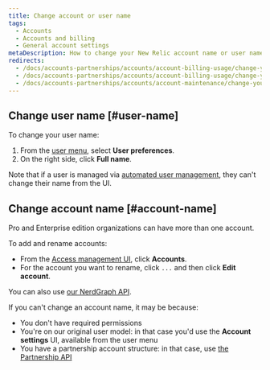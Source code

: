 ```yaml
---
title: Change account or user name
tags:
  - Accounts
  - Accounts and billing
  - General account settings
metaDescription: How to change your New Relic account name or user name.
redirects:
  - /docs/accounts-partnerships/accounts/account-billing-usage/change-your-account-name
  - /docs/accounts-partnerships/accounts/account-billing-usage/change-your-new-relic-account-name
  - /docs/accounts-partnerships/accounts/account-maintenance/change-your-new-relic-account-name
---
```


## Change user name [#user-name]

To change your user name:
1. From the [user menu](/docs/accounts/accounts-billing/general-account-settings/intro-account-settings), select **User preferences**.
2. On the right side, click **Full name**.

Note that if a user is managed via [automated user management](/docs/accounts/accounts/automated-user-management/automated-user-provisioning-single-sign), they can't change their name from the UI.  

## Change account name [#account-name]

Pro and Enterprise edition organizations can have more than one account.

To add and rename accounts: 

* From the [Access management UI](https://one.newrelic.com/admin-portal/organizations/organization-detail), click **Accounts**. 
* For the account you want to rename, click `...` and then click **Edit account**.  

You can also use [our NerdGraph API](/docs/apis/nerdgraph/examples/manage-accounts-nerdgraph). 

If you can't change an account name, it may be because: 

* You don't have required permissions
* You're on our original user model: in that case you'd use the **Account settings** UI, available from the user menu
* You have a partnership account structure: in that case, use [the Partnership API](/docs/new-relic-partnerships/partnerships/partner-api/partnership-api-account-object) 

